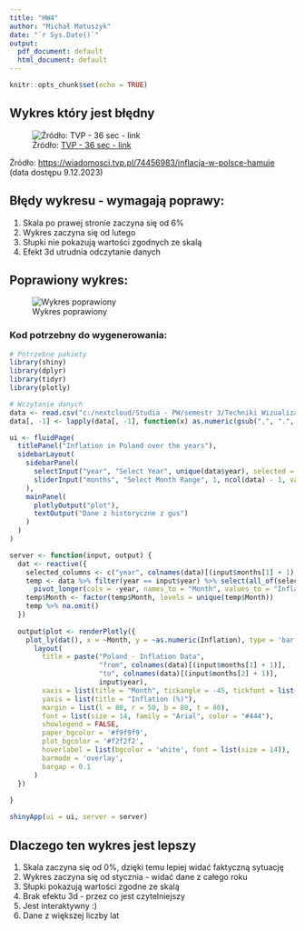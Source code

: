 ---
title: "HW4"
author: "Michał Matuszyk"
date: "`r Sys.Date()`"
output:
  pdf_document: default
  html_document: default
---

```{r setup, include=FALSE}
knitr::opts_chunk$set(echo = TRUE)
```

## Wykres który jest błędny

![Źródło: [TVP - 36 sec - link](https://wiadomosci.tvp.pl/74456983/inflacja-w-polsce-hamuje)](c:/nextcloud/Studia%20-%20PW/semestr%203/Techniki%20Wizualizacji%20Danych/hw4/Bledny%20wykres.jpg)

Źródło: <https://wiadomosci.tvp.pl/74456983/inflacja-w-polsce-hamuje> (data dostępu 9.12.2023)

## Błędy wykresu - wymagają poprawy:

1.  Skala po prawej stronie zaczyna się od 6%
2.  Wykres zaczyna się od lutego
3.  Słupki nie pokazują wartości zgodnych ze skalą
4.  Efekt 3d utrudnia odczytanie danych

## Poprawiony wykres:

![Wykres poprawiony](c:%5Cnextcloud%5CStudia%20-%20PW%5Csemestr%203%5CTechniki%20Wizualizacji%20Danych%5Chw4%5Cpoprawiony_wykres%5Cnewplot.png)

### Kod potrzebny do wygenerowania:

```{r eval=FALSE}
# Potrzebne pakiety
library(shiny) 
library(dplyr)
library(tidyr)
library(plotly)

# Wczytanie danych
data <- read.csv("c:/nextcloud/Studia - PW/semestr 3/Techniki Wizualizacji Danych/hw4/poprawiony_wykres/Inflacja.csv")
data[, -1] <- lapply(data[, -1], function(x) as.numeric(gsub(",", ".", x)) - 100)

ui <- fluidPage(                                                                # Tworze prosty UI
  titlePanel("Inflation in Poland over the years"),                             # Dodaje tytul
  sidebarLayout(
    sidebarPanel(
      selectInput("year", "Select Year", unique(data$year), selected = 2023),
      sliderInput("months", "Select Month Range", 1, ncol(data) - 1, value = c(1, ncol(data) - 1))
    ),
    mainPanel(
      plotlyOutput("plot"),
      textOutput("Dane z historyczne z gus") 
    )
  )
)

server <- function(input, output) {
  dat <- reactive({                                                             # wybieram odpowiednie dane
    selected_columns <- c("year", colnames(data)[(input$months[1] + 1):(input$months[2] + 1)])
    temp <- data %>% filter(year == input$year) %>% select(all_of(selected_columns)) %>%
      pivot_longer(cols = -year, names_to = "Month", values_to = "Inflation")
    temp$Month <- factor(temp$Month, levels = unique(temp$Month))
    temp %>% na.omit()
  })
  
  output$plot <- renderPlotly({
    plot_ly(dat(), x = ~Month, y = ~as.numeric(Inflation), type = 'bar', marker = list(color = "#4586ff")) %>%
      layout(
        title = paste("Poland - Inflation Data", 
                      "from", colnames(data)[(input$months[1] + 1)], 
                      "to", colnames(data)[(input$months[2] + 1)], 
                      input$year),
        xaxis = list(title = "Month", tickangle = -45, tickfont = list(size = 12)),
        yaxis = list(title = "Inflation (%)"),
        margin = list(l = 80, r = 50, b = 80, t = 80),
        font = list(size = 14, family = "Arial", color = "#444"),
        showlegend = FALSE,
        paper_bgcolor = '#f9f9f9',
        plot_bgcolor = '#f2f2f2',
        hoverlabel = list(bgcolor = 'white', font = list(size = 14)),
        barmode = 'overlay',
        bargap = 0.1
      ) 
  })
  
}

shinyApp(ui = ui, server = server)


```

## Dlaczego ten wykres jest lepszy

1.  Skala zaczyna się od 0%, dzięki temu lepiej widać faktyczną sytuację
2.  Wykres zaczyna się od stycznia - widać dane z całego roku
3.  Słupki pokazują wartości zgodne ze skalą
4.  Brak efektu 3d - przez co jest czytelniejszy
5.  Jest interaktywny :)
6.  Dane z większej liczby lat
